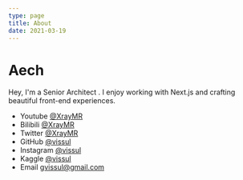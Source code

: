 ```yaml
---
type: page
title: About
date: 2021-03-19
---
```


# Aech

Hey, I'm a Senior  Architect . I enjoy working with Next.js and crafting beautiful front-end experiences.

- Youtube [@XrayMR](https://www.youtube.com/channel/UCI99yBW4quEsPUYLteQ6Jkw)
- Bilibili [@XrayMR](https://space.bilibili.com/57268296)
- Twitter [@XrayMR](https://twitter.com/vissul)
- GitHub [@vissul](https://github.com/vissul)
- Instagram [@vissul](https://instagram.com/vissul)
- Kaggle [@vissul](https://www.kaggle.com/mrking2019)
- Email gvissul@gmail.com
